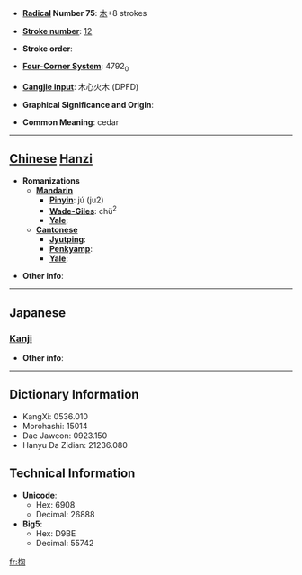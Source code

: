 * '''[[Wiktionary:Chinese radical index| Radical]] Number 75''': [[Wiktionary:Chinese radical index 木|木]]+8 strokes

* '''[[Wiktionary:Chinese total strokes index|Stroke number]]''': [[Wiktionary:Chinese total strokes index 12|12]]

* '''Stroke order''': 

* '''[[Wiktionary:Chinese four corner index|Four-Corner System]]''': 4792<sub>0</sub>

* '''[[Wiktionary:Chinese Cangjie index|Cangjie input]]''': 木心火木 (DPFD)

* '''Graphical Significance and Origin''': 

* '''Common Meaning''': cedar

----

== [[Chinese]] [[Hanzi]] ==

* '''Romanizations'''
** '''[[Mandarin]]'''
*** '''[[Pinyin]]''': jú (ju2)
*** '''[[Wade-Giles]]''': chü<sup>2</sup>
*** '''[[Yale]]''': 
** '''[[Cantonese]]'''
*** '''[[Jyutping]]''':
*** '''[[Penkyamp]]''': 
*** '''[[Yale]]''': 

* '''Other info''': 

----

==Japanese==
===[[Kanji]]===
{{kanji|on readings=[[きく]] (kiku), [[こく]] (koku)
|kun readings=[[ひのき]] (hinoki)
}}

* '''Other info''':  

----

== Dictionary Information ==

* KangXi: 0536.010
* Morohashi: 15014
* Dae Jaweon: 0923.150
* Hanyu Da Zidian: 21236.080

== Technical Information ==

* '''Unicode''':
** Hex: 6908
** Decimal: 26888
* '''Big5''':
** Hex: D9BE
** Decimal: 55742

[[fr:椈]]